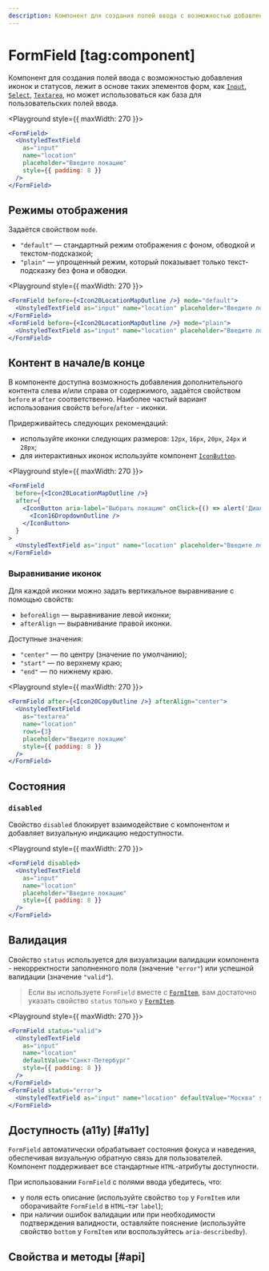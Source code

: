 ```yaml
---
description: Компонент для создания полей ввода с возможностью добавления иконок и статусов.
---
```


<Overview group="forms">

# FormField [tag:component]

Компонент для создания полей ввода с возможностью добавления иконок и статусов,
лежит в основе таких элементов форм, как [`Input`](/components/input), [`Select`](/components/select),
[`Textarea`](/components/textarea), но может использоваться как база для пользовательских полей ввода.

</Overview>

<Playground style={{ maxWidth: 270 }}>
  ```jsx
  <FormField>
    <UnstyledTextField
      as="input"
      name="location"
      placeholder="Введите локацию"
      style={{ padding: 8 }}
    />
  </FormField>
  ```
</Playground>

## Режимы отображения

Задаётся свойством `mode`.

- `"default"` — стандартный режим отображения с фоном, обводкой и текстом-подсказкой;
- `"plain"` — упрощенный режим, который показывает только текст-подсказку без фона и обводки.

<Playground style={{ maxWidth: 270 }}>
  ```jsx
  <FormField before={<Icon20LocationMapOutline />} mode="default">
    <UnstyledTextField as="input" name="location" placeholder="Введите локацию" />
  </FormField>
  <FormField before={<Icon20LocationMapOutline />} mode="plain">
    <UnstyledTextField as="input" name="location" placeholder="Введите локацию" />
  </FormField>
  ```
</Playground>

## Контент в начале/в конце

В компоненте доступна возможность добавления дополнительного контента слева и/или справа от содержимого,
задаётся свойством `before` и `after` соответственно. Наиболее частый вариант использования свойств `before`/`after` - иконки.

Придерживайтесь следующих рекомендаций:

- используйте иконки следующих размеров: `12px`, `16px`, `20px`, `24px` и `28px`;
- для интерактивных иконок используйте компонент [`IconButton`](/components/icon-button).

<Playground style={{ maxWidth: 270 }}>
  ```jsx
  <FormField
    before={<Icon20LocationMapOutline />}
    after={
      <IconButton aria-label="Выбрать локацию" onClick={() => alert('Диалог с локациями')}>
        <Icon16DropdownOutline />
      </IconButton>
    }
  >
    <UnstyledTextField as="input" name="location" placeholder="Введите локацию" />
  </FormField>
  ```
</Playground>

### Выравнивание иконок

Для каждой иконки можно задать вертикальное выравнивание с помощью свойств:

- `beforeAlign` — выравнивание левой иконки;
- `afterAlign` — выравнивание правой иконки.

Доступные значения:

- `"center"` — по центру (значение по умолчанию);
- `"start"` — по верхнему краю;
- `"end"` — по нижнему краю.

<Playground style={{ maxWidth: 270 }}>
  ```jsx
  <FormField after={<Icon20CopyOutline />} afterAlign="center">
    <UnstyledTextField
      as="textarea"
      name="location"
      rows={3}
      placeholder="Введите локацию"
      style={{ padding: 8 }}
    />
  </FormField>
  ```
</Playground>

## Состояния

### `disabled`

Свойство `disabled` блокирует взаимодействие с компонентом и добавляет визуальную индикацию недоступности.

<Playground style={{ maxWidth: 270 }}>
  ```jsx
  <FormField disabled>
    <UnstyledTextField
      as="input"
      name="location"
      placeholder="Введите локацию"
      style={{ padding: 8 }}
    />
  </FormField>
  ```
</Playground>

## Валидация

Свойство `status` используется для визуализации валидации компонента - некорректности заполненного поля (значение `"error"`)
или успешной валидации (значение `"valid"`).

> Если вы используете `FormField` вместе с [`FormItem`](/components/form-item), вам достаточно указать свойство `status` только у
> [`FormItem`](/components/form-item).

<Playground style={{ maxWidth: 270 }}>
  ```jsx
  <FormField status="valid">
    <UnstyledTextField
      as="input"
      name="location"
      defaultValue="Санкт-Петербург"
      style={{ padding: 8 }}
    />
  </FormField>
  <FormField status="error">
    <UnstyledTextField as="input" name="location" defaultValue="Москва" style={{ padding: 8 }} />
  </FormField>
  ```
</Playground>

## Доступность (a11y) [#a11y]

`FormField` автоматически обрабатывает состояния фокуса и наведения, обеспечивая визуальную обратную связь для пользователей.
Компонент поддерживает все стандартные `HTML`-атрибуты доступности.

При использовании `FormField` с полями ввода убедитесь, что:

- у поля есть описание (используйте свойство `top` у `FormItem` или оборачивайте `FormField` в `HTML`-тэг `label`);
- при наличии ошибок валидации или при необходимости подтверждения валидности, оставляйте пояснение
  (используйте свойство `bottom` у `FormItem` или воспользуйтесь `aria-describedby`).

## Свойства и методы [#api]

<PropsTable name="FormField" />
